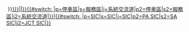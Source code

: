 <includeonly>{{resize|80%|{{#if: {{{2|}}}|({{Colors|#939|#fdf|'''{{{2}}}'''}}) |{{Color|#c6c|■}}}}&nbsp;}}[[{{#if: {{{LinkName|}}}|{{{LinkName}}}|{{{1}}}}}{{#switch: {{{8}}}|p=停車區|s=服務區|j=系統交流道|p2=停車區|s2=服務區|j2=系統交流道|{{{3|智慧型交流道}}}}}|{{{1}}}{{#switch: {{{8}}}|p=SIC|s=SIC|j=SIC|p2=PA SIC|s2=SA SIC|j2=JCT SIC|{{{4|SIC}}}}}]]</includeonly><noinclude>
{{Documentation}}
</noinclude>